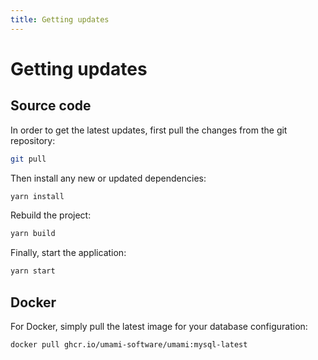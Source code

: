 ```yaml
---
title: Getting updates
---
```


# Getting updates

## Source code

In order to get the latest updates, first pull the changes from the git repository:

```sh
git pull
```

Then install any new or updated dependencies:

```sh
yarn install
```

Rebuild the project:

```sh
yarn build
```

Finally, start the application:

```sh
yarn start
```

## Docker

For Docker, simply pull the latest image for your database configuration:

```sh
docker pull ghcr.io/umami-software/umami:mysql-latest
```
